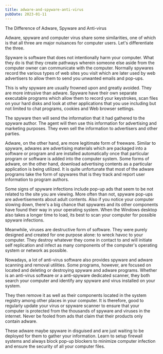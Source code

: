 ```yaml
---
title: adware-and-spyware-anti-virus
pubDate: 2023-01-11
---
```


The Difference of Adware, Spyware and Anti-virus

Adware, spyware and computer virus share some similarities, one of which is that all three are major nuisances for computer users. Let's differentiate the three. 

Spyware is software that does not intentionally harm your computer. What they do is that they create pathways wherein someone else aside from the computer owner can communicate with the computer. Normally spywares record the various types of web sites you visit which are later used by web advertisers to allow them to send you unwanted emails and pop-ups. 

This is why spyware are usually frowned upon and greatly avoided. They are more intrusive than adware. Spyware have their own separate executable programs which allow them to record your keystrokes, scan files on your hard disks and look at other applications that you use including but not limited to chat programs, cookies and Web browser settings. 

The spyware then will send the information that it had gathered to the spyware author. The agent will then use this information for advertising and marketing purposes. They even sell the information to advertisers and other parties.  

Adware, on the other hand, are more legitimate form of freeware. Similar to spyware, adwares are advertising materials which are packaged into a software or program and are installed automatically once that particular program or software is added into the computer system. Some forms of adware, on the other hand, download advertising contents as a particular application is being utilized. It is quite unfortunate that most of the adware programs take the form of spywares that is they track and report user information to program authors. 

Some signs of spyware infections include pop-up ads that seem to be not related to the site you are viewing. More often than not, spyware pop-ups are advertisements about adult contents. Also if you notice your computer slowing down, there's a big chance that spywares and its other components have found their way in your operating system. When the Windows desktop also takes a longer time to load, its best to scan your computer for possible spyware infections.

Meanwhile, viruses are destructive form of software. They were purely designed and created for one purpose alone: to wreck havoc to your computer. They destroy whatever they come in contact to and will initiate self replication and infect as many components of the computer's operating system or network as possible. 

Nowadays, a lot of anti-virus software also provides spyware and adware scanning and removal utilities. Some programs, however, are focused on located and deleting or destroying spyware and adware programs. Whether is an anti-virus software or a anti-spyware dedicated scanner, they both search your computer and identify any spyware and virus installed on your system. 

They then remove it as well as their components located in the system registry among other places in your computer. It is therefore, good to regularly update your virus or spyware scanner to ensure that your computer is protected from the thousands of spyware and viruses in the internet. Never be fooled from ads that claim that their products only contain adware. 

These adware maybe spyware in disguised and are just waiting to be deployed for them to gather your information. Learn to setup firewall systems and always block pop-up blockers to minimize computer infection and ensure the security of all your computer files.